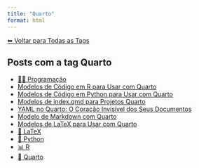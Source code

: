 ```yaml
---
title: "Quarto"
format: html
---
```


[⬅ Voltar para Todas as Tags](../tags.qmd)

## Posts com a tag **Quarto**

- [👨‍💻 Programação](/posts/programacao/index.html)
- [Modelos de Código em R para Usar com Quarto](/posts/programacao/modelos-r-quarto.html)
- [Modelos de Código em Python para Usar com Quarto](/posts/programacao/modelos-python-quarto.html)
- [Modelos de index.qmd para Projetos Quarto](/posts/programacao/modelos-index-quarto.html)
- [YAML no Quarto: O Coração Invisível dos Seus Documentos](/posts/programacao/yaml-no-quarto.html)
- [Modelo de Markdown com Quarto](/posts/programacao/modelos-markdown.html)
- [Modelos de LaTeX para Usar com Quarto](/posts/programacao/modelos-latex-quarto.html)
- [📐 LaTeX](/posts/programacao/latex/index.html)
- [🐍 Python](/posts/programacao/python/index.html)
- [📊 R](/posts/programacao/r/index.html)
- [📄 Quarto](/posts/programacao/quarto/index.html)
